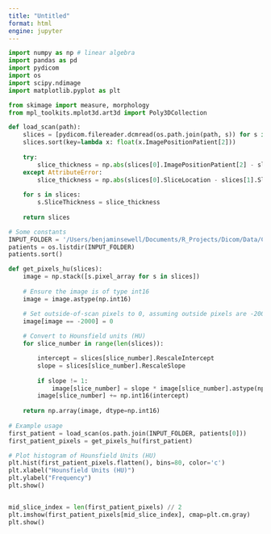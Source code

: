 ```yaml
---
title: "Untitled"
format: html
engine: jupyter
---
```



```python
import numpy as np # linear algebra
import pandas as pd
import pydicom
import os
import scipy.ndimage
import matplotlib.pyplot as plt

from skimage import measure, morphology
from mpl_toolkits.mplot3d.art3d import Poly3DCollection

def load_scan(path):
    slices = [pydicom.filereader.dcmread(os.path.join(path, s)) for s in os.listdir(path)]
    slices.sort(key=lambda x: float(x.ImagePositionPatient[2]))
    
    try:
        slice_thickness = np.abs(slices[0].ImagePositionPatient[2] - slices[1].ImagePositionPatient[2])
    except AttributeError:
        slice_thickness = np.abs(slices[0].SliceLocation - slices[1].SliceLocation)
        
    for s in slices:
        s.SliceThickness = slice_thickness
        
    return slices

# Some constants 
INPUT_FOLDER = '/Users/benjaminsewell/Documents/R_Projects/Dicom/Data/Chest/dicom/'
patients = os.listdir(INPUT_FOLDER)
patients.sort()

def get_pixels_hu(slices):
    image = np.stack([s.pixel_array for s in slices])
    
    # Ensure the image is of type int16
    image = image.astype(np.int16)

    # Set outside-of-scan pixels to 0, assuming outside pixels are -2000
    image[image == -2000] = 0
    
    # Convert to Hounsfield units (HU)
    for slice_number in range(len(slices)):

        intercept = slices[slice_number].RescaleIntercept
        slope = slices[slice_number].RescaleSlope
        
        if slope != 1:
            image[slice_number] = slope * image[slice_number].astype(np.float64)
        image[slice_number] += np.int16(intercept)
    
    return np.array(image, dtype=np.int16)
  
# Example usage
first_patient = load_scan(os.path.join(INPUT_FOLDER, patients[0]))
first_patient_pixels = get_pixels_hu(first_patient)

# Plot histogram of Hounsfield Units (HU)
plt.hist(first_patient_pixels.flatten(), bins=80, color='c')
plt.xlabel("Hounsfield Units (HU)")
plt.ylabel("Frequency")
plt.show()


mid_slice_index = len(first_patient_pixels) // 2
plt.imshow(first_patient_pixels[mid_slice_index], cmap=plt.cm.gray)
plt.show()



```
